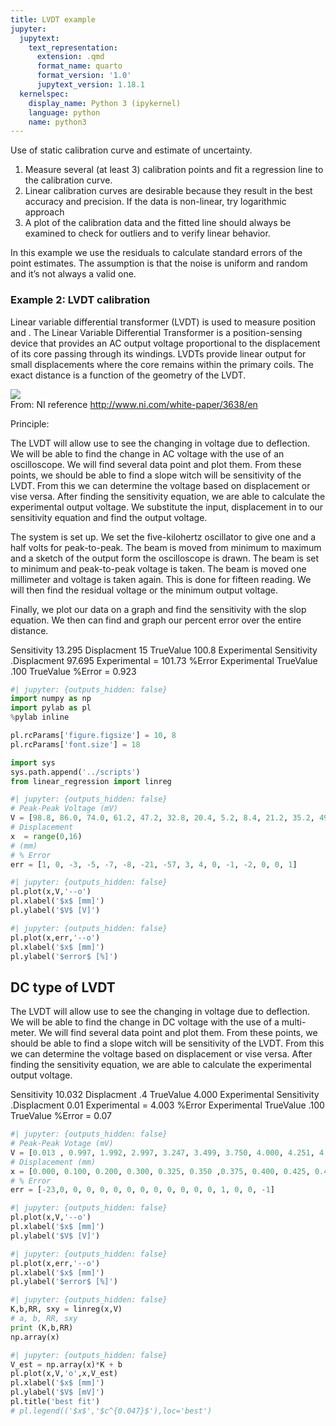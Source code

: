 ```yaml
---
title: LVDT example
jupyter:
  jupytext:
    text_representation:
      extension: .qmd
      format_name: quarto
      format_version: '1.0'
      jupytext_version: 1.18.1
  kernelspec:
    display_name: Python 3 (ipykernel)
    language: python
    name: python3
---
```



Use of static calibration curve and estimate of uncertainty.

1. Measure several (at least 3) calibration points and fit a regression line to the calibration curve. 
2. Linear calibration curves are desirable because they result in the best accuracy and precision. If the data is non-linear, try logarithmic approach 
3. A plot of the calibration data and the fitted line should always be examined to check for outliers and to verify linear behavior.

In this example we use the residuals to calculate standard errors of the point estimates. The assumption is that the noise is uniform and random and it's not always a valid one.

### Example 2: LVDT calibration

Linear variable differential transformer (LVDT) is used to measure position and . The Linear Variable Differential Transformer is a position-sensing device that provides an AC output voltage proportional to the displacement of its core passing through its windings. LVDTs provide linear output for small displacements where the core remains within the primary coils. The exact distance is a function of the geometry of the LVDT.

<img src ="http://www.ni.com/cms/images/devzone/tut/a/f841fe69729.gif">  
From: NI reference <http://www.ni.com/white-paper/3638/en>

Principle: 

The LVDT will allow use to see the changing in voltage due to deflection. We will be able to find the change in AC voltage with the use of an oscilloscope. We will find several data point and plot them. From these points, we should be able to find a slope witch will be sensitivity of the LVDT. From this we can determine the voltage based on displacement or vise versa. After finding the sensitivity equation, we are able to calculate the experimental output voltage. We substitute the input, displacement in to our sensitivity equation and find the output voltage.

The system is set up. We set the five-kilohertz oscillator to give one and a half volts for peak-to-peak. The beam is moved from minimum to maximum and a sketch of the output form the oscilloscope is drawn. The beam is set to minimum and peak-to-peak voltage is taken. The beam is moved one millimeter and voltage is taken again. This is done for fifteen reading. We will then find the residual voltage or the minimum output voltage.

Finally, we plot our data on a graph and find the sensitivity with the slop equation. We then can find and graph our percent error over the entire distance.

Sensitivity 13.295
Displacment 15 TrueValue 100.8
Experimental Sensitivity .Displacment 97.695 Experimental = 101.73
%Error   Experimental TrueValue .100 TrueValue
%Error = 0.923









```python
#| jupyter: {outputs_hidden: false}
import numpy as np
import pylab as pl
%pylab inline

pl.rcParams['figure.figsize'] = 10, 8 
pl.rcParams['font.size'] = 18

import sys
sys.path.append('../scripts')
from linear_regression import linreg
```

```python
#| jupyter: {outputs_hidden: false}
# Peak-Peak Voltage (mV)
V = [98.8, 86.0, 74.0, 61.2, 47.2, 32.8, 20.4, 5.2, 8.4, 21.2, 35.2, 49.2, 63.2, 75.2, 88.4, 100.8]
# Displacement
x  = range(0,16)
# (mm)
# % Error
err = [1, 0, -3, -5, -7, -8, -21, -57, 3, 4, 0, -1, -2, 0, 0, 1]

```

```python
#| jupyter: {outputs_hidden: false}
pl.plot(x,V,'--o')
pl.xlabel('$x$ [mm]')
pl.ylabel('$V$ [V]')
```

```python
#| jupyter: {outputs_hidden: false}
pl.plot(x,err,'--o')
pl.xlabel('$x$ [mm]')
pl.ylabel('$error$ [%]')
```

## DC type of LVDT

The LVDT will allow use to see the changing in voltage due to deflection. We will
be able to find the change in DC voltage with the use of a multi-meter. We will find several
data point and plot them. From these points, we should be able to find a slope witch will be
sensitivity of the LVDT. From this we can determine the voltage based on displacement or
vise versa. After finding the sensitivity equation, we are able to calculate the experimental
output voltage.



Sensitivity 10.032
Displacment .4 TrueValue 4.000
Experimental Sensitivity .Displacment 0.01 Experimental = 4.003
%Error   Experimental TrueValue .100 TrueValue
%Error = 0.07

```python
#| jupyter: {outputs_hidden: false}
# Peak-Peak Votage (mV)
V = [0.013 , 0.997, 1.992, 2.997, 3.247, 3.499, 3.750, 4.000, 4.251, 4.500, 4.753, 5.003, 5.254, 5.560, 5.750, 6.010, 7.076]
# Displacement (mm)
x = [0.000, 0.100, 0.200, 0.300, 0.325, 0.350 ,0.375, 0.400, 0.425, 0.450, 0.475 ,0.500 ,0.525, 0.560, 0.575 ,0.600 ,0.700]
# % Error
err = [-23,0, 0, 0, 0, 0, 0, 0, 0, 0, 0, 0, 0, 1, 0, 0, -1]
```

```python
#| jupyter: {outputs_hidden: false}
pl.plot(x,V,'--o')
pl.xlabel('$x$ [mm]')
pl.ylabel('$V$ [V]')
```

```python
#| jupyter: {outputs_hidden: false}
pl.plot(x,err,'--o')
pl.xlabel('$x$ [mm]')
pl.ylabel('$error$ [%]')
```

```python
#| jupyter: {outputs_hidden: false}
K,b,RR, sxy = linreg(x,V)
# a, b, RR, sxy
print (K,b,RR)
np.array(x)
```

```python
#| jupyter: {outputs_hidden: false}
V_est = np.array(x)*K + b
pl.plot(x,V,'o',x,V_est)
pl.xlabel('$x$ [mm]')
pl.ylabel('$V$ [mV]')
pl.title('best fit')
# pl.legend(('$x$','$c^{0.047}$'),loc='best')
```
